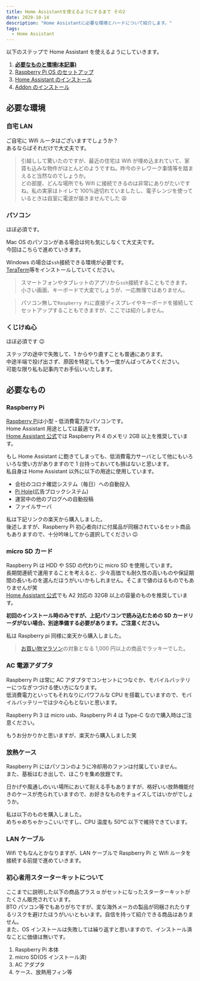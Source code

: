 ```yaml
---
title: Home Assistantを使えるようにするまで その2
date: 2020-10-14
description: "Home Assistantに必要な環境とハードについて紹介します。"
tags:
  - Home Assistant
---
```



以下のステップで Home Assistant を使えるようにしていきます。

1. **[必要なものと環境(本記事)](/home-assistantを使えるようにするまで-その-2)**
2. [Raspberry Pi OS のセットアップ](/home-assistantを使えるようにするまで-その-3)
3. [Home Assistant のインストール](/home-assistantを使えるようにするまで-その-4)
4. [Addon のインストール](/home-assistantを使えるようにするまで-その-5)

## 必要な環境

### 自宅 LAN

ご自宅に Wifi ルータはございますでしょうか？  
あるならばそれだけで大丈夫です。

> 引越しして驚いたのですが、最近の住宅は Wifi が埋め込まれていて、家賃も込みな物件がほとんどのようですね。昨今のテレワーク事情等を踏まえると当然なのでしょうか。  
> どの部屋、どんな場所でも Wifi に接続できるのは非常にありがたいですね。私の実家はトイレで 100%途切れていましたし、電子レンジを使っているときは自室に電波が届きませんでした 😩

### パソコン

ほぼ必須です。

Mac OS のパソコンがある場合は何も気にしなくて大丈夫です。  
今回はこちらで進めていきます。

Windows の場合は`ssh`接続できる環境が必要です。  
[TeraTerm](https://ja.osdn.net/projects/ttssh2/)等をインストールしていてください。

> スマートフォンやタブレットのアプリから`ssh`接続することもできます。小さい画面、キーボードで大変でしょうが、一応無理ではありません。

> パソコン無しで`Raspberry Pi`に直接ディスプレイやキーボードを接続してセットアップすることもできますが、ここでは紹介しません。

### くじけぬ心

ほぼ必須です 😉

ステップの途中で失敗して、1 からやり直すことも普通にあります。  
中途半端で投げ出さず、原因を特定してもう一度がんばってみてください。  
可能な限り私も記事内でお手伝いいたします。

## 必要なもの

### Raspberry Pi

[Raspberry Pi](https://ja.wikipedia.org/wiki/Raspberry_Pi)は小型・低消費電力なパソコンです。  
Home Assistant 用途としては最適です。  
[Home Assistant 公式](https://www.home-assistant.io/getting-started/)では Raspberry Pi 4 のメモリ 2GB 以上を推奨しています。

もし Home Assistant に飽きてしまっても、低消費電力サーバとして他にもいろいろな使い方がありますので 1 台持っておいても損はないと思います。  
私自身は Home Assistant 以外に以下の用途に使用しています。

- 会社のコロナ確認システム（毎日）への自動投入
- [Pi Hole](https://pi-hole.net/)(広告ブロックシステム)
- 運営中の他のブログへの自動投稿
- ファイルサーバ

私は下記リンクの楽天から購入しました。  
後述しますが、Raspberry Pi 初心者向けに付属品が同梱されているセット商品もありますので、十分吟味してから選択してください 😉

<RakutenAffiliate
  url="https://hb.afl.rakuten.co.jp/ichiba/1d5b4f40.06b0df07.1d5b4f41.25b1e264/?pc=https%3A%2F%2Fitem.rakuten.co.jp%2Fioplaza%2F1000-01698591-00000001%2F&link_type=picttext&ut=eyJwYWdlIjoiaXRlbSIsInR5cGUiOiJwaWN0dGV4dCIsInNpemUiOiI0MDB4NDAwIiwibmFtIjoxLCJuYW1wIjoicmlnaHQiLCJjb20iOjAsImNvbXAiOiJkb3duIiwicHJpY2UiOjEsImJvciI6MCwiY29sIjoxLCJiYnRuIjowLCJwcm9kIjowLCJhbXAiOmZhbHNlfQ%3D%3D"
  title="IO DATA UD-RP4B2　Raspberry Pi 4メインボード"
  imgurl="https://hbb.afl.rakuten.co.jp/hgb/1d5b4f40.06b0df07.1d5b4f41.25b1e264/?me_id=1230072&item_id=10323606&pc=https%3A%2F%2Fthumbnail.image.rakuten.co.jp%2F%400_mall%2Fioplaza%2Fcabinet%2Fopen17%2F4957180145969.jpg%3F_ex%3D400x400&s=400x400&t=picttext"
  value="価格：5918円（税込、送料無料)"
  value_date="(2020/10/18時点)"
/>

### micro SD カード

Raspberry Pi は HDD や SSD の代わりに micro SD を使用しています。  
長期間連続で運用することを考えると、少々高価でも耐久性の高いものや保証期間の長いものを選んだほうがいいかもしれません。そこまで値のはるものでもありませんが笑  
[Home Assistant 公式](https://www.home-assistant.io/getting-started/)でも A2 対応の 32GB 以上の容量のものを推奨しています。

**初回のインストール時のみですが、上記パソコンで読み込むための SD カードリーダがない場合、別途準備する必要があります。ご注意ください。**

私は Raspberry pi 同様に楽天から購入しました。

> [お買い物マラソン](https://event.rakuten.co.jp/campaign/point-up/marathon/)の対象となる 1,000 円以上の商品でラッキーでした。

<RakutenAffiliate
  url="https://hb.afl.rakuten.co.jp/ichiba/1d5bb4ba.f2d2cf93.1d5bb4bb.40303092/?pc=https%3A%2F%2Fitem.rakuten.co.jp%2Fspd-shop%2Fsatf128g-qxvf%2F&link_type=picttext&ut=eyJwYWdlIjoiaXRlbSIsInR5cGUiOiJwaWN0dGV4dCIsInNpemUiOiI0MDB4NDAwIiwibmFtIjoxLCJuYW1wIjoicmlnaHQiLCJjb20iOjAsImNvbXAiOiJkb3duIiwicHJpY2UiOjEsImJvciI6MCwiY29sIjoxLCJiYnRuIjowLCJwcm9kIjowLCJhbXAiOmZhbHNlfQ%3D%3D"
  title="microSDXC 128GB SanDisk サンディスク UHS-I U3 V30 4K A2対応 Class10 R:160MB/s W:90MB/s Nintendo Switch 動作確認済 海外パッケージ SATF128NA-QXA1 送料無料"
  imgurl="https://hbb.afl.rakuten.co.jp/hgb/1d5bb4ba.f2d2cf93.1d5bb4bb.40303092/?me_id=1320091&item_id=10000683&pc=https%3A%2F%2Fthumbnail.image.rakuten.co.jp%2F%400_mall%2Fspd-shop%2Fcabinet%2F06516856%2Fimgrc0084223368.jpg%3F_ex%3D400x400&s=400x400&t=picttext"
  value="価格：2199円（税込、送料無料)"
  value_date="(2020/10/18時点)"
/>

### AC 電源アダプタ

Raspberry Pi は常に AC アダプタでコンセントにつなぐか、モバイルバッテリーにつなぎつづける使い方になります。  
低消費電力といってもそれなりにパワフルな CPU を搭載していますので、モバイルバッテリーでは少々心もとないと思います。

Raspberry Pi 3 は micro usb、Raspberry Pi 4 は Type-C なので購入時はご注意ください。

もうお分かりかと思いますが、楽天から購入しました笑

<RakutenAffiliate
  url="https://hb.afl.rakuten.co.jp/ichiba/1d5bbb25.6c48a934.1d5bbb26.523356ca/?pc=https%3A%2F%2Fitem.rakuten.co.jp%2Fakibaoo-r%2Fhm000592177%2F&link_type=picttext&ut=eyJwYWdlIjoiaXRlbSIsInR5cGUiOiJwaWN0dGV4dCIsInNpemUiOiI0MDB4NDAwIiwibmFtIjoxLCJuYW1wIjoicmlnaHQiLCJjb20iOjAsImNvbXAiOiJkb3duIiwicHJpY2UiOjEsImJvciI6MCwiY29sIjoxLCJiYnRuIjowLCJwcm9kIjowLCJhbXAiOmZhbHNlfQ%3D%3D"
  title="【Raspberry Pi】Raspberry Pi 4用 ACアダプタ PWS 5V 3A TypeC 1m JASK-0387C UU3180530"
  imgurl="https://hbb.afl.rakuten.co.jp/hgb/1d5bbb25.6c48a934.1d5bbb26.523356ca/?me_id=1248280&item_id=10644817&pc=https%3A%2F%2Fthumbnail.image.rakuten.co.jp%2F%400_mall%2Fakibaoo-r%2Fcabinet%2Fgi1184%2F4528483237554.jpg%3F_ex%3D400x400&s=400x400&t=picttext"
  value="価格：1480円（税込、送料別)"
  value_date="(2020/10/18時点)"
/>

### 放熱ケース

Raspberry Pi にはパソコンのように冷却用のファンは付属していません。  
また、基板はむき出しで、ほこりを集め放題です。

日かげや風通しのいい場所において耐える手もありますが、格好いい放熱機能付きのケースが売られていますので、お好きなものをチョイスしてはいかがでしょうか。

私は以下のものを購入しました。  
めちゃめちゃかっこいいですし、CPU 温度も 50℃ 以下で維持できています。

<RakutenAffiliate
  url="https://hb.afl.rakuten.co.jp/ichiba/1d5bbe1a.1c2177c6.1d5bbe1b.c6d09d70/?pc=https%3A%2F%2Fitem.rakuten.co.jp%2Frobotshopjapan%2Frb-dfr-833%2F&link_type=picttext&ut=eyJwYWdlIjoiaXRlbSIsInR5cGUiOiJwaWN0dGV4dCIsInNpemUiOiI0MDB4NDAwIiwibmFtIjoxLCJuYW1wIjoicmlnaHQiLCJjb20iOjAsImNvbXAiOiJkb3duIiwicHJpY2UiOjEsImJvciI6MCwiY29sIjoxLCJiYnRuIjowLCJwcm9kIjowLCJhbXAiOmZhbHNlfQ%3D%3D"
  title="Raspberry Pi 4 B用ヒートシンク/ファン搭載メタルケース"
  imgurl="https://hbb.afl.rakuten.co.jp/hgb/1d5bbe1a.1c2177c6.1d5bbe1b.c6d09d70/?me_id=1344564&item_id=10007679&pc=https%3A%2F%2Fthumbnail.image.rakuten.co.jp%2F%400_mall%2Frobotshopjapan%2Fcabinet%2Fproduct_images%2Fdfr%2Frbdfr833.jpg%3F_ex%3D400x400&s=400x400&t=picttext"
  value="価格：2063円（税込、送料別)"
  value_date="(2020/10/18時点)"
/>

### LAN ケーブル

Wifi でもなんとかなりますが、LAN ケーブルで Raspberry Pi と Wifi ルータを接続する前提で進めていきます。

### 初心者用スターターキットについて

ここまでに説明した以下の商品プラス α がセットになったスターターキットがたくさん販売されています。  
BTO パソコン等でもありがちですが、変な海外メーカの製品が同梱されたりするリスクを避けたほうがいいともいます。自信を持って紹介できる商品はありません。  
また、OS インストールは失敗しては繰り返すと思いますので、インストール済なことに価値は無いです。

1. Raspberry Pi 本体
2. micro SD(OS インストール済)
3. AC アダプタ
4. ケース、放熱用フィン等
